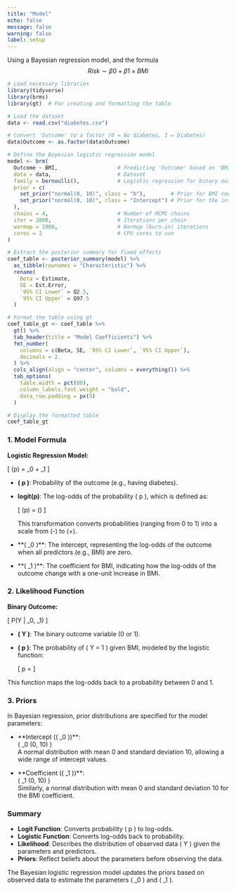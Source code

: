 ```yaml
---
title: "Model"
echo: false
message: false
warning: false
label: setup
---
```


Using a Bayesian regression model, and  the  formula $$Risk∼β0​+β1​×BMI$$

```r
# Load necessary libraries
library(tidyverse)
library(brms)
library(gt)  # For creating and formatting the table

# Load the dataset
data <- read.csv("diabetes.csv")

# Convert 'Outcome' to a factor (0 = No diabetes, 1 = Diabetes)
data$Outcome <- as.factor(data$Outcome)

# Define the Bayesian logistic regression model
model <- brm(
  Outcome ~ BMI,                   # Predicting 'Outcome' based on 'BMI'
  data = data,                     # Dataset
  family = bernoulli(),            # Logistic regression for binary outcome
  prior = c(
    set_prior("normal(0, 10)", class = "b"),        # Prior for BMI coefficient
    set_prior("normal(0, 10)", class = "Intercept") # Prior for the intercept
  ),
  chains = 4,                      # Number of MCMC chains
  iter = 2000,                     # Iterations per chain
  warmup = 1000,                   # Warmup (burn-in) iterations
  cores = 2                        # CPU cores to use
)

# Extract the posterior summary for fixed effects
coef_table <- posterior_summary(model) %>% 
  as_tibble(rownames = "Characteristic") %>%
  rename(
    Beta = Estimate,
    SE = Est.Error,
    `95% CI Lower` = Q2.5,
    `95% CI Upper` = Q97.5
  )

# Format the table using gt
coef_table_gt <- coef_table %>%
  gt() %>%
  tab_header(title = "Model Coefficients") %>%
  fmt_number(
    columns = c(Beta, SE, `95% CI Lower`, `95% CI Upper`),
    decimals = 2
  ) %>%
  cols_align(align = "center", columns = everything()) %>%
  tab_options(
    table.width = pct(80),
    column_labels.font.weight = "bold",
    data_row.padding = px(5)
  )

# Display the formatted table
coef_table_gt
```


### 1. Model Formula

**Logistic Regression Model:**

\[ \text{logit}(p) = \beta_0 + \beta_1 \cdot \text{BMI} \]

- **\( p \)**: Probability of the outcome (e.g., having diabetes).
- **logit(p)**: The log-odds of the probability \( p \), which is defined as:

  \[ \text{logit}(p) = \ln\left(\frac{p}{1-p}\right) \]

  This transformation converts probabilities (ranging from 0 to 1) into a scale from \(-\infty\) to \(+\infty\).

- **\( \beta_0 \)**: The intercept, representing the log-odds of the outcome when all predictors (e.g., BMI) are zero.
- **\( \beta_1 \)**: The coefficient for BMI, indicating how the log-odds of the outcome change with a one-unit increase in BMI.

### 2. Likelihood Function

**Binary Outcome:**

\[ P(Y | \beta_0, \beta_1) \]

- **\( Y \)**: The binary outcome variable (0 or 1).
- **\( p \)**: The probability of \( Y = 1 \) given BMI, modeled by the logistic function:

  \[ p = \frac{1}{1 + e^{-(\beta_0 + \beta_1 \cdot \text{BMI})}} \]

This function maps the log-odds back to a probability between 0 and 1.

### 3. Priors

In Bayesian regression, prior distributions are specified for the model parameters:

- **Intercept (\( \beta_0 \))**:  
  \( \beta_0 \sim \mathcal{N}(0, 10) \)  
  A normal distribution with mean 0 and standard deviation 10, allowing a wide range of intercept values.

- **Coefficient (\( \beta_1 \))**:  
  \( \beta_1 \sim \mathcal{N}(0, 10) \)  
  Similarly, a normal distribution with mean 0 and standard deviation 10 for the BMI coefficient.

### Summary

- **Logit Function**: Converts probability \( p \) to log-odds.
- **Logistic Function**: Converts log-odds back to probability.
- **Likelihood**: Describes the distribution of observed data \( Y \) given the parameters and predictors.
- **Priors**: Reflect beliefs about the parameters before observing the data.

The Bayesian logistic regression model updates the priors based on observed data to estimate the parameters \( \beta_0 \) and \( \beta_1 \).

